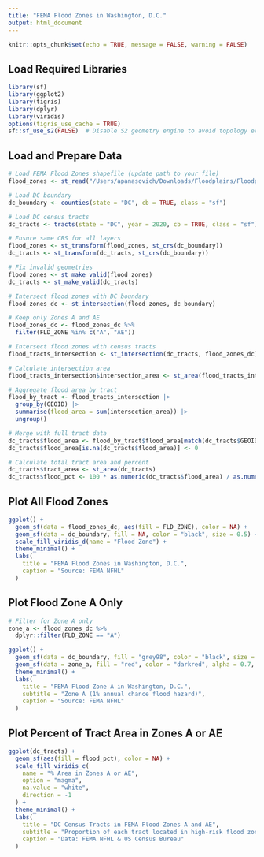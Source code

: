 ```yaml
---
title: "FEMA Flood Zones in Washington, D.C."
output: html_document
---
```


```r
knitr::opts_chunk$set(echo = TRUE, message = FALSE, warning = FALSE)
```

## Load Required Libraries

```r
library(sf)
library(ggplot2)
library(tigris)
library(dplyr)
library(viridis)
options(tigris_use_cache = TRUE)
sf::sf_use_s2(FALSE)  # Disable S2 geometry engine to avoid topology errors
```

## Load and Prepare Data

```r
# Load FEMA Flood Zones shapefile (update path to your file)
flood_zones <- st_read("/Users/apanasovich/Downloads/Floodplains/Floodplains.shp")

# Load DC boundary
dc_boundary <- counties(state = "DC", cb = TRUE, class = "sf")

# Load DC census tracts
dc_tracts <- tracts(state = "DC", year = 2020, cb = TRUE, class = "sf")

# Ensure same CRS for all layers
flood_zones <- st_transform(flood_zones, st_crs(dc_boundary))
dc_tracts <- st_transform(dc_tracts, st_crs(dc_boundary))

# Fix invalid geometries
flood_zones <- st_make_valid(flood_zones)
dc_tracts <- st_make_valid(dc_tracts)

# Intersect flood zones with DC boundary
flood_zones_dc <- st_intersection(flood_zones, dc_boundary)

# Keep only Zones A and AE
flood_zones_dc <- flood_zones_dc %>%
  filter(FLD_ZONE %in% c("A", "AE"))

# Intersect flood zones with census tracts
flood_tracts_intersection <- st_intersection(dc_tracts, flood_zones_dc)

# Calculate intersection area
flood_tracts_intersection$intersection_area <- st_area(flood_tracts_intersection)

# Aggregate flood area by tract
flood_by_tract <- flood_tracts_intersection |>
  group_by(GEOID) |>
  summarise(flood_area = sum(intersection_area)) |>
  ungroup()

# Merge with full tract data
dc_tracts$flood_area <- flood_by_tract$flood_area[match(dc_tracts$GEOID, flood_by_tract$GEOID)]
dc_tracts$flood_area[is.na(dc_tracts$flood_area)] <- 0

# Calculate total tract area and percent
dc_tracts$tract_area <- st_area(dc_tracts)
dc_tracts$flood_pct <- 100 * as.numeric(dc_tracts$flood_area) / as.numeric(dc_tracts$tract_area)
```

## Plot All Flood Zones

```r
ggplot() +
  geom_sf(data = flood_zones_dc, aes(fill = FLD_ZONE), color = NA) +
  geom_sf(data = dc_boundary, fill = NA, color = "black", size = 0.5) +
  scale_fill_viridis_d(name = "Flood Zone") +
  theme_minimal() +
  labs(
    title = "FEMA Flood Zones in Washington, D.C.",
    caption = "Source: FEMA NFHL"
  )
```

## Plot Flood Zone A Only

```r
# Filter for Zone A only
zone_a <- flood_zones_dc %>% 
  dplyr::filter(FLD_ZONE == "A")

ggplot() +
  geom_sf(data = dc_boundary, fill = "grey98", color = "black", size = 0.6) +
  geom_sf(data = zone_a, fill = "red", color = "darkred", alpha = 0.7, size = 0.4) +
  theme_minimal() +
  labs(
    title = "FEMA Flood Zone A in Washington, D.C.",
    subtitle = "Zone A (1% annual chance flood hazard)",
    caption = "Source: FEMA NFHL"
  )
```

## Plot Percent of Tract Area in Zones A or AE

```r
ggplot(dc_tracts) +
  geom_sf(aes(fill = flood_pct), color = NA) +
  scale_fill_viridis_c(
    name = "% Area in Zones A or AE",
    option = "magma",
    na.value = "white",
    direction = -1
  ) +
  theme_minimal() +
  labs(
    title = "DC Census Tracts in FEMA Flood Zones A and AE",
    subtitle = "Proportion of each tract located in high-risk flood zones",
    caption = "Data: FEMA NFHL & US Census Bureau"
  )
```
